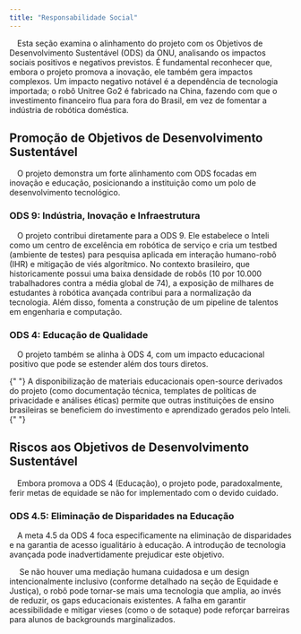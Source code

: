 ```yaml
---
title: "Responsabilidade Social"
---
```


&emsp;Esta seção examina o alinhamento do projeto com os Objetivos de Desenvolvimento Sustentável (ODS) da ONU, analisando os impactos sociais positivos e negativos previstos. É fundamental reconhecer que, embora o projeto promova a inovação, ele também gera impactos complexos. Um impacto negativo notável é a dependência de tecnologia importada; o robô Unitree Go2 é fabricado na China, fazendo com que o investimento financeiro flua para fora do Brasil, em vez de fomentar a indústria de robótica doméstica.

## Promoção de Objetivos de Desenvolvimento Sustentável

&emsp;O projeto demonstra um forte alinhamento com ODS focadas em inovação e educação, posicionando a instituição como um polo de desenvolvimento tecnológico.

### ODS 9: Indústria, Inovação e Infraestrutura

&emsp;O projeto contribui diretamente para a ODS 9. Ele estabelece o Inteli como um centro de excelência em robótica de serviço e cria um testbed (ambiente de testes) para pesquisa aplicada em interação humano-robô (IHR) e mitigação de viés algorítmico. No contexto brasileiro, que historicamente possui uma baixa densidade de robôs (10 por 10.000 trabalhadores contra a média global de 74), a exposição de milhares de estudantes à robótica avançada contribui para a normalização da tecnologia. Além disso, fomenta a construção de um pipeline de talentos em engenharia e computação.

### ODS 4: Educação de Qualidade

&emsp;O projeto também se alinha à ODS 4, com um impacto educacional positivo que pode se estender além dos tours diretos.

<Callout title="Dica" type="tip">
  {" "}
  A disponibilização de materiais educacionais open-source derivados do projeto
  (como documentação técnica, templates de políticas de privacidade e análises
  éticas) permite que outras instituições de ensino brasileiras se beneficiem do
  investimento e aprendizado gerados pelo Inteli.{" "}
</Callout>

## Riscos aos Objetivos de Desenvolvimento Sustentável

&emsp;Embora promova a ODS 4 (Educação), o projeto pode, paradoxalmente, ferir metas de equidade se não for implementado com o devido cuidado.

### ODS 4.5: Eliminação de Disparidades na Educação

&emsp;A meta 4.5 da ODS 4 foca especificamente na eliminação de disparidades e na garantia de acesso igualitário à educação. A introdução de tecnologia avançada pode inadvertidamente prejudicar este objetivo.

<Callout title="Risco Crítico: Ampliação de Lacunas Educacionais" type="danger"> &emsp; Se não houver uma mediação humana cuidadosa e um design intencionalmente inclusivo (conforme detalhado na seção de Equidade e Justiça), o robô pode tornar-se mais uma tecnologia que amplia, ao invés de reduzir, os gaps educacionais existentes. A falha em garantir acessibilidade e mitigar vieses (como o de sotaque) pode reforçar barreiras para alunos de backgrounds marginalizados. </Callout>